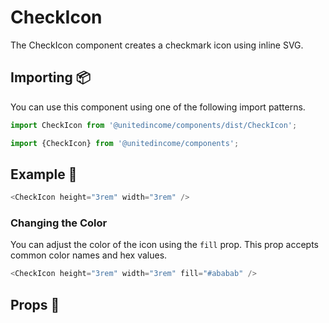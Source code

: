 
# CheckIcon

The CheckIcon component creates a checkmark icon using inline SVG.

## Importing 📦

You can use this component using one of the following import patterns.

```javascript
import CheckIcon from '@unitedincome/components/dist/CheckIcon';
```

```javascript
import {CheckIcon} from '@unitedincome/components';
```

## Example 🚀

<Preview>
  <CheckIcon height="3rem" width="3rem" />
</Preview>

```javascript
<CheckIcon height="3rem" width="3rem" />
```

### Changing the Color

You can adjust the color of the icon using the `fill` prop. This prop accepts common color names and hex values.

<Preview>
  <CheckIcon height="3rem" width="3rem" fill="#ababab" />
</Preview>

```javascript
<CheckIcon height="3rem" width="3rem" fill="#ababab" />
```

## Props 🔧

<Props of={CheckIcon} />

